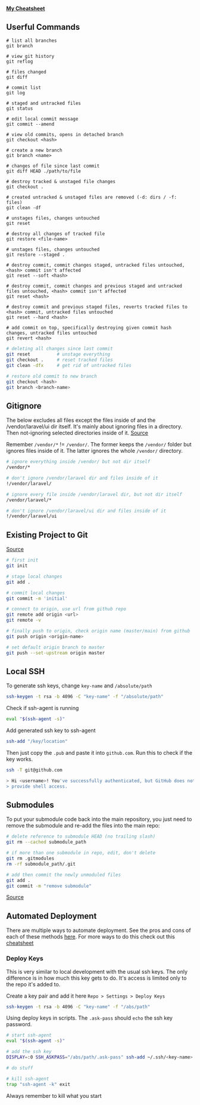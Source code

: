 
#### [My Cheatsheet](../../guides/how-to-git)

## Userful Commands

```shell
# list all branches
git branch

# view git history
git reflog

# files changed
git diff

# commit list
git log

# staged and untracked files
git status

# edit local commit message
git commit --amend

# view old commits, opens in detached branch
git checkout <hash>
```

```shell
# create a new branch
git branch <name>

# changes of file since last commit
git diff HEAD ./path/to/file

# destroy tracked & unstaged file changes
git checkout .

# created untracked & unstaged files are removed (-d: dirs / -f: files)
git clean -df

# unstages files, changes untouched
git reset

# destroy all changes of tracked file
git restore <file-name>

# unstages files, changes untouched
git restore --staged .

# destroy commit, commit changes staged, untracked files untouched, <hash> commit isn't affected
git reset --soft <hash>

# destroy commit, commit changes and previous staged and untracked files untouched, <hash> commit isn't affected
git reset <hash>

# destroy commit and previous staged files, reverts tracked files to <hash> commit, untracked files untouched
git reset --hard <hash>

# add commit on top, specifically destroying given commit hash changes, untracked files untouched
git revert <hash>
```

```bash
# deleting all changes since last commit
git reset          # unstage everything
git checkout .     # reset tracked files
git clean -dfx     # get rid of untracked files

# restore old commit to new branch
git checkout <hash>
git branch <branch-name>
```

## Gitignore

The below excludes all files except the files inside of and the /vendor/laravel/ui dir itself.
It's mainly about ignoring files in a directory. Then not-ignoring selected directories inside of it. [Source](https://gist.github.com/hieblmedia/9318457)

Remember `/vendor/*` != `/vendor/`. The former keeps the `/vendor/` folder but ignores files inside of it.
The latter ignores the whole `/vendor/` directory.

```bash
# ignore everything inside /vendor/ but not dir itself
/vendor/*

# don't ignore /vendor/laravel dir and files inside of it
!/vendor/laravel/

# ignore every file inside /vendor/laravel dir, but not dir itself
/vendor/laravel/*

# don't ignore /vendor/laravel/ui dir and files inside of it
!/vendor/laravel/ui
```

## Existing Project to Git

[Source](https://gist.github.com/alexpchin/102854243cd066f8b88e)

```bash
# first init
git init

# stage local changes
git add .

# commit local changes
git commit -m 'initial'

# connect to origin, use url from github repo
git remote add origin <url>
git remote -v

# finally push to origin, check origin name (master/main) from github
git push origin <origin-name>

# set default origin branch to master
git push --set-upstream origin master
```

## Local SSH

To generate ssh keys, change `key-name` and `/absolute/path`

```bash
ssh-keygen -t rsa -b 4096 -C "key-name" -f "/absolute/path"
```

Check if ssh-agent is running

```bash
eval "$(ssh-agent -s)"
```

Add generated ssh key to ssh-agent

```bash
ssh-add "/key/location"
```

Then just copy the `.pub` and paste it into `github.com`. Run this to check if the key works.

```bash
ssh -T git@github.com

> Hi <username>! You've successfully authenticated, but GitHub does not
> provide shell access.
```

## Submodules

To put your submodule code back into the main repository, you just need to remove the submodule and re-add the files into the main repo:

```bash
# delete reference to submodule HEAD (no trailing slash)
git rm --cached submodule_path

# if more than one submodule in repo, edit, don't delete
git rm .gitmodules
rm -rf submodule_path/.git

# add then commit the newly unmoduled files
git add .
git commit -m "remove submodule"
```

[Source](https://stackoverflow.com/questions/1759587/how-to-un-submodule-a-git-submodule)

## Automated Deployment

There are multiple ways to automate deployment. See the pros and cons of each of these methods [here](https://docs.github.com/en/developers/overview/managing-deploy-keys). For more ways to do this
check out this [cheatsheet](https://coolaj86.com/articles/vanilla-devops-git-credentials-cheatsheet/)

### Deploy Keys

This is very similar to local development with the usual ssh keys. The only difference is in how much this key gets to do. It's access is limited only to the repo it's added to.

Create a key pair and add it here `Repo > Settings > Deploy Keys`

```bash
ssh-keygen -t rsa -b 4096 -C "key-name" -f "/abs/path"
```

Using deploy keys in scripts. The `.ask-pass` should `echo` the ssh key password.

```bash
# start ssh-agent
eval "$(ssh-agent -s)"

# add the ssh key
DISPLAY=:0 SSH_ASKPASS="/abs/path/.ask-pass" ssh-add ~/.ssh/<key-name>

# do stuff

# kill ssh-agent
trap "ssh-agent -k" exit
```

<Warning>
    Always remember to kill what you start
</Warning>